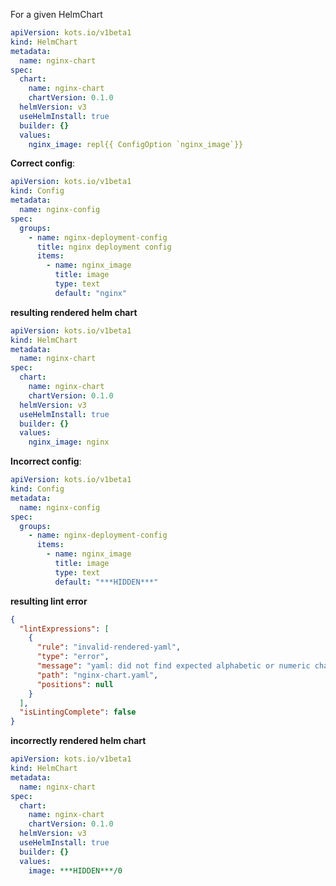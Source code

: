 For a given HelmChart
```yaml
apiVersion: kots.io/v1beta1
kind: HelmChart
metadata:
  name: nginx-chart
spec:
  chart:
    name: nginx-chart
    chartVersion: 0.1.0
  helmVersion: v3
  useHelmInstall: true
  builder: {}
  values:
    nginx_image: repl{{ ConfigOption `nginx_image`}}
```

**Correct config**:
```yaml
apiVersion: kots.io/v1beta1
kind: Config
metadata:
  name: nginx-config
spec:
  groups:
    - name: nginx-deployment-config
      title: nginx deployment config
      items:
        - name: nginx_image
          title: image
          type: text
          default: "nginx"
```

**resulting rendered helm chart**
```yaml
apiVersion: kots.io/v1beta1
kind: HelmChart
metadata:
  name: nginx-chart
spec:
  chart:
    name: nginx-chart
    chartVersion: 0.1.0
  helmVersion: v3
  useHelmInstall: true
  builder: {}
  values:
    nginx_image: nginx
```
**Incorrect config**:
```yaml
apiVersion: kots.io/v1beta1
kind: Config
metadata:
  name: nginx-config
spec:
  groups:
    - name: nginx-deployment-config
      items:
        - name: nginx_image
          title: image
          type: text
          default: "***HIDDEN***"
```

**resulting lint error**
```json
{
  "lintExpressions": [
    {
      "rule": "invalid-rendered-yaml",
      "type": "error",
      "message": "yaml: did not find expected alphabetic or numeric character: image: ***HIDDEN***/0",
      "path": "nginx-chart.yaml",
      "positions": null
    }
  ],
  "isLintingComplete": false
}
```
**incorrectly rendered helm chart**
```yaml
apiVersion: kots.io/v1beta1
kind: HelmChart
metadata:
  name: nginx-chart
spec:
  chart:
    name: nginx-chart
    chartVersion: 0.1.0
  helmVersion: v3
  useHelmInstall: true
  builder: {}
  values:
    image: ***HIDDEN***/0
```